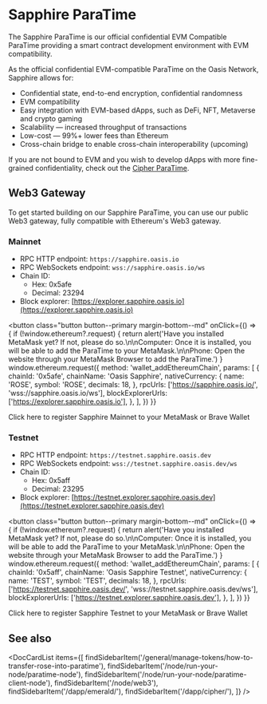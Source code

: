
# Sapphire ParaTime

The Sapphire ParaTime is our official confidential EVM Compatible ParaTime
providing a smart contract development environment with EVM compatibility.

As the official confidential EVM-compatible ParaTime on the Oasis Network,
Sapphire allows for:

* Confidential state, end-to-end encryption, confidential randomness
* EVM compatibility
* Easy integration with EVM-based dApps, such as DeFi, NFT, Metaverse and
  crypto gaming
* Scalability — increased throughput of transactions
* Low-cost — 99%+ lower fees than Ethereum
* Cross-chain bridge to enable cross-chain interoperability (upcoming)

If you are not bound to EVM and you wish to develop dApps with more
fine-grained confidentiality, check out the
[Cipher ParaTime](../cipher/README.mdx).

## Web3 Gateway

To get started building on our Sapphire ParaTime, you can use our public Web3
gateway, fully compatible with Ethereum's Web3 gateway.

### Mainnet

* RPC HTTP endpoint: `https://sapphire.oasis.io`
* RPC WebSockets endpoint: `wss://sapphire.oasis.io/ws`
* Chain ID:
  * Hex: 0x5afe
  * Decimal: 23294
* Block explorer: [https://explorer.sapphire.oasis.io](https://explorer.sapphire.oasis.io)

<button
  class="button button--primary margin-bottom--md"
  onClick={() => {
    if (!window.ethereum?.request) {
      return alert('Have you installed MetaMask yet? If not, please do so.\n\nComputer: Once it is installed, you will be able to add the ParaTime to your MetaMask.\n\nPhone: Open the website through your MetaMask Browser to add the ParaTime.')
    }
    window.ethereum.request({
      method: 'wallet_addEthereumChain',
      params: [
        {
          chainId: '0x5afe',
          chainName: 'Oasis Sapphire',
          nativeCurrency: {
            name: 'ROSE',
            symbol: 'ROSE',
            decimals: 18,
          },
          rpcUrls: ['https://sapphire.oasis.io/', 'wss://sapphire.oasis.io/ws'],
          blockExplorerUrls: ['https://explorer.sapphire.oasis.io'],
        },
      ],
    })
  }}
>
  Click here to register Sapphire Mainnet to your MetaMask or Brave Wallet
</button>

### Testnet

* RPC HTTP endpoint: `https://testnet.sapphire.oasis.dev`
* RPC WebSockets endpoint: `wss://testnet.sapphire.oasis.dev/ws`
* Chain ID:
  * Hex: 0x5aff
  * Decimal: 23295
* Block explorer: [https://testnet.explorer.sapphire.oasis.dev](https://testnet.explorer.sapphire.oasis.dev)

<button
  class="button button--primary margin-bottom--md"
  onClick={() => {
    if (!window.ethereum?.request) {
      return alert('Have you installed MetaMask yet? If not, please do so.\n\nComputer: Once it is installed, you will be able to add the ParaTime to your MetaMask.\n\nPhone: Open the website through your MetaMask Browser to add the ParaTime.')
    }
    window.ethereum.request({
      method: 'wallet_addEthereumChain',
      params: [
        {
          chainId: '0x5aff',
          chainName: 'Oasis Sapphire Testnet',
          nativeCurrency: {
            name: 'TEST',
            symbol: 'TEST',
            decimals: 18,
          },
          rpcUrls: ['https://testnet.sapphire.oasis.dev/', 'wss://testnet.sapphire.oasis.dev/ws'],
          blockExplorerUrls: ['https://testnet.explorer.sapphire.oasis.dev'],
        },
      ],
    })
  }}
>
  Click here to register Sapphire Testnet to your MetaMask or Brave Wallet
</button>

## See also

<DocCardList items={[
    findSidebarItem('/general/manage-tokens/how-to-transfer-rose-into-paratime'),
    findSidebarItem('/node/run-your-node/paratime-node'),
    findSidebarItem('/node/run-your-node/paratime-client-node'),
    findSidebarItem('/node/web3'),
    findSidebarItem('/dapp/emerald/'),
    findSidebarItem('/dapp/cipher/'),
]} />
